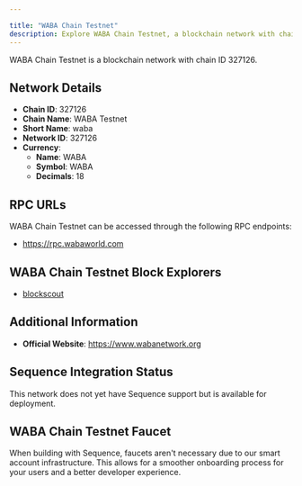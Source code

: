 ```yaml
---

title: "WABA Chain Testnet"
description: Explore WABA Chain Testnet, a blockchain network with chain ID 327126. Learn about its native currency, WABA, and how to interact with the network.
---
```




WABA Chain Testnet is a blockchain network with chain ID 327126.

## Network Details

- **Chain ID**: 327126
- **Chain Name**: WABA Testnet
- **Short Name**: waba
- **Network ID**: 327126
- **Currency**: 
  - **Name**: WABA
  - **Symbol**: WABA
  - **Decimals**: 18

## RPC URLs

WABA Chain Testnet can be accessed through the following RPC endpoints:

- https://rpc.wabaworld.com

## WABA Chain Testnet Block Explorers

- [blockscout](https://explorer.wabaworld.com)

## Additional Information

- **Official Website**: https://www.wabanetwork.org

## Sequence Integration Status

This network does not yet have Sequence support but is available for deployment.

## WABA Chain Testnet Faucet

When building with Sequence, faucets aren't necessary due to our smart account infrastructure. This allows for a smoother onboarding process for your users and a better developer experience.
